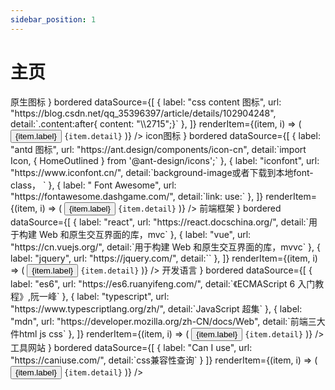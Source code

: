 ```yaml
---
sidebar_position: 1
---
```



# 主页

<Tabs groupId="operating-systems">
  <TabItem value="icon" label="图标">
    <List
      header={
        <div>
          <Tag color="success">原生图标</Tag>
          <Alert
            message="常用于伪元素before、after内的content"
            style={{ marginTop: 5 }}
          ></Alert>
        </div>
      }
      bordered
      dataSource={[
        {
          label: "css content 图标",
          url: "https://blog.csdn.net/qq_35396397/article/details/102904248",
          detail:`.content:after{ content: "\\2715";}`
        },
      ]}
      renderItem={(item, i) => (
        <List.Item>
          <Button
            type="link"
            href={item.url}
            target="_blank"
            style={{
              display: "flex",
              justifyContent: "flex-start",
              alignItems: "center",
            }}
          >
             {item.label}
          </Button>
           <code>{item.detail}</code>
        </List.Item>
      )}
    />
    <List
      header={
        <div>
          <Tag color="success">icon图标</Tag>
          <Alert message="第三方图标" style={{ marginTop: 5 }}></Alert>
        </div>
      }
      bordered
      dataSource={[
        {
          label: "antd 图标",
          url: "https://ant.design/components/icon-cn",
          detail:`import Icon, { HomeOutlined } from '@ant-design/icons';`
        },
        {
          label: "iconfont",
          url: "https://www.iconfont.cn/",
          detail:`background-image或者下载到本地font-class，<i class="iconfont icon-xxx"></i> `
        },
        {
          label: " Font Awesome",
          url: "https://fontawesome.dashgame.com/",
          detail:`link:<link href="//netdna.bootstrapcdn.com/font-awesome/4.7.0/css/font-awesome.min.css" rel="stylesheet">  use:<i class="fa fa-camera-retro"></i>`
        },
      ]}
      renderItem={(item, i) => (
        <List.Item>
          <Button
            type="link"
            href={item.url}
            target="_blank"
            style={{
              display: "flex",
              justifyContent: "flex-start",
              alignItems: "center",
            }}
          >
            {item.label}
          </Button>
          <code>{item.detail}</code>
        </List.Item>
      )}
    />

  </TabItem>
  <TabItem value="doc" label="技术文档">
   <List
      header={
        <div>
          <Tag color="success">前端框架</Tag>
          <Alert message="框架" style={{ marginTop: 5 }}></Alert>
        </div>
      }
      bordered
      dataSource={[
        {
          label: "react",
          url: "https://react.docschina.org/",
          detail:`用于构建 Web 和原生交互界面的库，mvc`
        },
        {
          label: "vue",
          url: "https://cn.vuejs.org/",
          detail:`用于构建 Web 和原生交互界面的库，mvvc`
        },
         {
          label: "jquery",
          url: "https://jquery.com/",
          detail:``
        },
      ]}
      renderItem={(item, i) => (
        <List.Item>
          <Button
            type="link"
            href={item.url}
            target="_blank"
            style={{
              display: "flex",
              justifyContent: "flex-start",
              alignItems: "center",
            }}
          >
            {item.label}
          </Button>
          <code>{item.detail}</code>
        </List.Item>
      )}
    />
  </TabItem>
  <TabItem value="lang" label="开发语言">
   <List
      header={
        <div>
          <Tag color="success">开发语言</Tag>
        </div>
      }
      bordered
      dataSource={[
        {
          label: "es6",
          url: "https://es6.ruanyifeng.com/",
          detail:`《ECMAScript 6 入门教程》,阮一峰`
        },
        {
          label: "typescript",
          url: "https://www.typescriptlang.org/zh/",
          detail:`JavaScript 超集`
        },
        {
          label: "mdn",
          url: "https://developer.mozilla.org/zh-CN/docs/Web",
          detail:`前端三大件html js css`
        },
      ]}
      renderItem={(item, i) => (
        <List.Item>
          <Button
            type="link"
            href={item.url}
            target="_blank"
            style={{
              display: "flex",
              justifyContent: "flex-start",
              alignItems: "center",
            }}
          >
            {item.label}
          </Button>
          <code>{item.detail}</code>
        </List.Item>
      )}
    />
  </TabItem>
  <TabItem value="tool" label="工具网站">
   <List
      header={
        <div>
          <Tag color="success">工具网站</Tag>
        </div>
      }
      bordered
      dataSource={[
        {
          label: "Can I use",
          url: "https://caniuse.com/",
          detail:`css兼容性查询`
        }
      ]}
      renderItem={(item, i) => (
        <List.Item>
          <Button
            type="link"
            href={item.url}
            target="_blank"
            style={{
              display: "flex",
              justifyContent: "flex-start",
              alignItems: "center",
            }}
          >
            {item.label}
          </Button>
          <code>{item.detail}</code>
        </List.Item>
      )}
    />
  </TabItem>
</Tabs>
